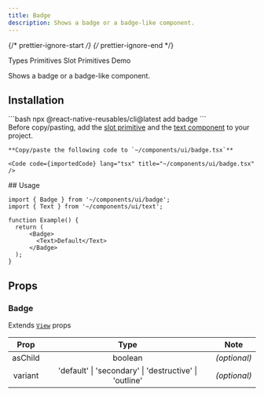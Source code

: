 ```yaml
---
title: Badge
description: Shows a badge or a badge-like component.
---
```


{/* prettier-ignore-start */}
{/* prettier-ignore-end */}


<LinkButton href="/primitives/types">
  Types Primitives
</LinkButton>
<LinkButton href="/primitives/slot">
  Slot Primitives
</LinkButton>
<LinkButton target="_blank" href="https://rnr-showcase.vercel.app/badge">
  Demo
</LinkButton>

<br />

Shows a badge or a badge-like component.

## Installation
<Tabs>
  <TabItem label='CLI'> 
    ```bash
    npx @react-native-reusables/cli@latest add badge
    ```
  </TabItem>
  <TabItem label='Manual'>
    <Aside type="tip" title="Dependencies">
      Before copy/pasting, add the <a href='/primitives/slot' className='text-white font-bold'> slot primitive</a> and the <a href='/components/text' className='text-white font-bold'>text component</a> to your project.
    </Aside>


    **Copy/paste the following code to `~/components/ui/badge.tsx`**

    <Code code={importedCode} lang="tsx" title="~/components/ui/badge.tsx" />
  </TabItem>
</Tabs>
## Usage

```tsx
import { Badge } from '~/components/ui/badge';
import { Text } from '~/components/ui/text';

function Example() {
  return (
      <Badge>
        <Text>Default</Text>
      </Badge>
  );
}
```

## Props

### Badge

Extends [`View`](https://reactnative.dev/docs/view#props) props

| Prop  |  Type  |             Note             |
| :---: | :----: | :--------------------------: |
| asChild | boolean | _(optional)_ |
| variant | 'default' \| 'secondary' \| 'destructive' \| 'outline' | _(optional)_ |
        